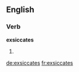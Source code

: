 ==English==

===Verb===
'''exsiccates'''

# {{third-person singular of|[[exsiccate]]}}

[[de:exsiccates]]
[[fr:exsiccates]]